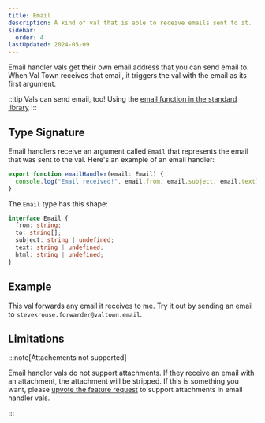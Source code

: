 ```yaml
---
title: Email
description: A kind of val that is able to receive emails sent to it.
sidebar:
  order: 4
lastUpdated: 2024-05-09
---
```



Email handler vals get their own email address that you can send email
to. When Val Town receives that email, it triggers the val with the email
as its first argument.

:::tip
Vals can send email, too! Using the [email function in the standard library](/std/email)
:::

## Type Signature

Email handlers receive an argument called `Email` that represents the email that was sent to the val. Here's an example of an email handler:

```ts title="Example"
export function emailHandler(email: Email) {
  console.log("Email received!", email.from, email.subject, email.text);
}
```

The `Email` type has this shape:

```ts
interface Email {
  from: string;
  to: string[];
  subject: string | undefined;
  text: string | undefined;
  html: string | undefined;
}
```

## Example

This val forwards any email it receives to me. Try it out by sending an email to `stevekrouse.forwarder@valtown.email`.

<Val url="https://www.val.town/embed/stevekrouse/forwarder" />

## Limitations

:::note[Attachements not supported]

Email handler vals do not support attachments. If they receive an email with an attachment, the attachment will be stripped. If this is something you want, please [upvote the feature request](https://github.com/val-town/val-town-product/discussions/75) to support attachments in email handler vals.

:::
